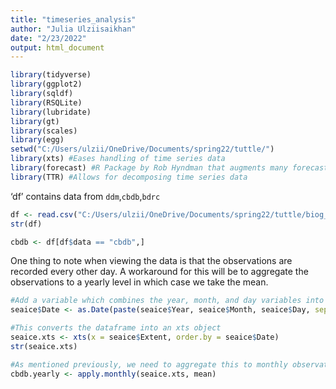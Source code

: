 ```yaml
---
title: "timeseries_analysis"
author: "Julia Ulziisaikhan"
date: "2/23/2022"
output: html_document
---
```


```r
library(tidyverse)
library(ggplot2)
library(sqldf)
library(RSQLite)
library(lubridate)
library(gt)
library(scales)
library(egg)
setwd("C:/Users/ulzii/OneDrive/Documents/spring22/tuttle/")
library(xts) #Eases handling of time series data
library(forecast) #R Package by Rob Hyndman that augments many forecasting capabilities of R
library(TTR) #Allows for decomposing time series data
```

'df' contains data from `ddm`,`cbdb`,`bdrc`
```r
df <- read.csv("C:/Users/ulzii/OneDrive/Documents/spring22/tuttle/biog_main/cbdb_ddm_bdrc.csv")
str(df)

cbdb <- df[df$data == "cbdb",] 
```

One thing to note when viewing the data is that the observations are recorded every other day. A workaround for this will be to aggregate the observations to a yearly level in which case we take the mean.

```r
#Add a variable which combines the year, month, and day variables into a single variable.
seaice$Date <- as.Date(paste(seaice$Year, seaice$Month, seaice$Day, sep = "-"))

#This converts the dataframe into an xts object
seaice.xts <- xts(x = seaice$Extent, order.by = seaice$Date) 
str(seaice.xts)

#As mentioned previously, we need to aggregate this to monthly observations.  We will use the average of the observations when aggregating.
cbdb.yearly <- apply.monthly(seaice.xts, mean) 
```

